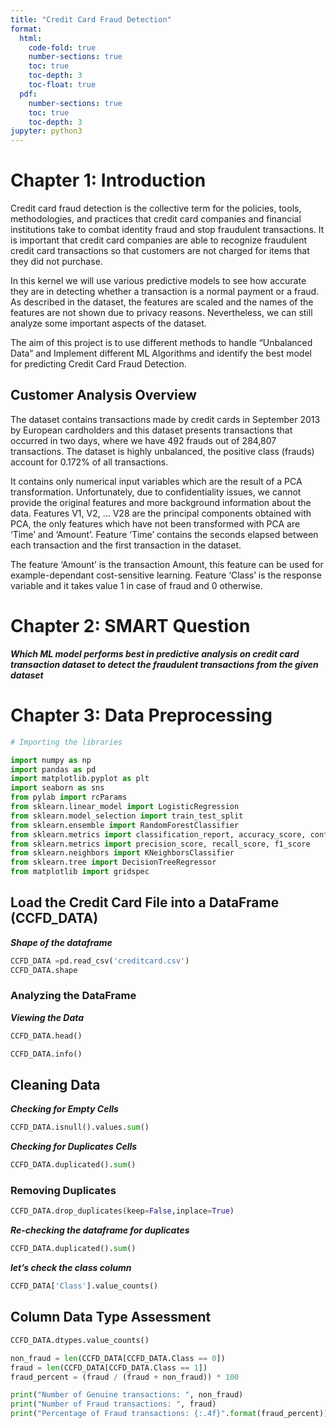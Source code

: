 ```yaml
---
title: "Credit Card Fraud Detection"
format:
  html:
    code-fold: true
    number-sections: true
    toc: true
    toc-depth: 3
    toc-float: true
  pdf:
    number-sections: true
    toc: true
    toc-depth: 3
jupyter: python3
---
```


# Chapter 1: Introduction

Credit card fraud detection is the collective term for the policies, tools, methodologies, and practices that credit card companies and financial institutions take to combat identity fraud and stop fraudulent transactions. It is important that credit card companies are able to recognize fraudulent credit card transactions so that customers are not charged for items that they did not purchase.

In this kernel we will use various predictive models to see how accurate they are in detecting whether a transaction is a normal payment or a fraud. As described in the dataset, the features are scaled and the names of the features are not shown due to privacy reasons. Nevertheless, we can still analyze some important aspects of the dataset.

The aim of this project is to use different methods to handle “Unbalanced Data” and Implement different ML Algorithms and identify the best model for predicting Credit Card Fraud Detection.

## Customer Analysis Overview

The dataset contains transactions made by credit cards in September 2013 by European cardholders and this dataset presents transactions that occurred in two days, where we have 492 frauds out of 284,807 transactions. The dataset is highly unbalanced, the positive class (frauds) account for 0.172% of all transactions.

It contains only numerical input variables which are the result of a PCA transformation. Unfortunately, due to confidentiality issues, we cannot provide the original features and more background information about the data. Features V1, V2, … V28 are the principal components obtained with PCA, the only features which have not been transformed with PCA are 'Time' and 'Amount'. Feature 'Time' contains the seconds elapsed between each transaction and the first transaction in the dataset.

The feature 'Amount' is the transaction Amount, this feature can be used for example-dependant cost-sensitive learning. Feature 'Class' is the response variable and it takes value 1 in case of fraud and 0 otherwise.

# Chapter 2: SMART Question

***Which ML model performs best in predictive analysis on credit card transaction dataset to detect the fraudulent transactions from the given dataset ***

# Chapter 3: Data Preprocessing

```python
# Importing the libraries

import numpy as np 
import pandas as pd
import matplotlib.pyplot as plt
import seaborn as sns
from pylab import rcParams
from sklearn.linear_model import LogisticRegression
from sklearn.model_selection import train_test_split
from sklearn.ensemble import RandomForestClassifier
from sklearn.metrics import classification_report, accuracy_score, confusion_matrix 
from sklearn.metrics import precision_score, recall_score, f1_score
from sklearn.neighbors import KNeighborsClassifier
from sklearn.tree import DecisionTreeRegressor
from matplotlib import gridspec

```

## Load the Credit Card File into a DataFrame (CCFD_DATA)

***Shape of the dataframe***

```python
CCFD_DATA =pd.read_csv('creditcard.csv')
CCFD_DATA.shape

```

### Analyzing the DataFrame

***Viewing the Data***

```python
CCFD_DATA.head()
```

```python
CCFD_DATA.info()
```

## Cleaning Data

***Checking for Empty Cells***
```python
CCFD_DATA.isnull().values.sum()
```

***Checking for Duplicates Cells***
```python
CCFD_DATA.duplicated().sum()
```

### Removing Duplicates

```python
CCFD_DATA.drop_duplicates(keep=False,inplace=True)
```

***Re-checking the dataframe for duplicates***
```python
CCFD_DATA.duplicated().sum()
```

***let's check the class column***
```python
CCFD_DATA['Class'].value_counts()
```

## Column Data Type Assessment

```python
CCFD_DATA.dtypes.value_counts()
```

```python
non_fraud = len(CCFD_DATA[CCFD_DATA.Class == 0])
fraud = len(CCFD_DATA[CCFD_DATA.Class == 1])
fraud_percent = (fraud / (fraud + non_fraud)) * 100

print("Number of Genuine transactions: ", non_fraud)
print("Number of Fraud transactions: ", fraud)
print("Percentage of Fraud transactions: {:.4f}".format(fraud_percent))

```
